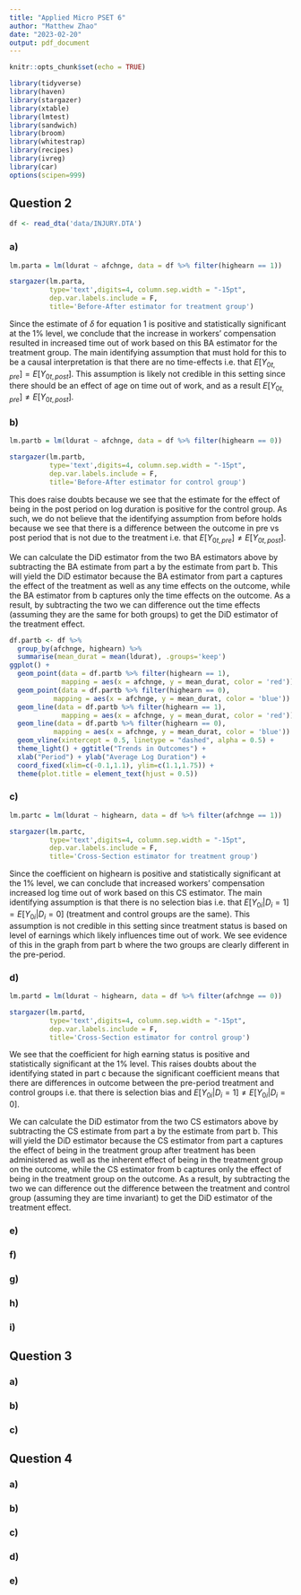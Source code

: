 ```yaml
---
title: "Applied Micro PSET 6"
author: "Matthew Zhao"
date: "2023-02-20"
output: pdf_document
---
```


```r
knitr::opts_chunk$set(echo = TRUE)
```

```r
library(tidyverse)
library(haven)
library(stargazer)
library(xtable)
library(lmtest)
library(sandwich)
library(broom)
library(whitestrap)
library(recipes)
library(ivreg)
library(car)
options(scipen=999)
```

## Question 2

```r
df <- read_dta('data/INJURY.DTA')
```

### a)

```{=tex}
\begin{equation}
\tag{1}
log(durat) = \beta + \delta afchnge + U
\end{equation}
```

```r
lm.parta = lm(ldurat ~ afchnge, data = df %>% filter(highearn == 1))

stargazer(lm.parta,
          type='text',digits=4, column.sep.width = "-15pt",
          dep.var.labels.include = F,
          title='Before-After estimator for treatment group')
```

Since the estimate of $\delta$ for equation 1 is positive and statistically significant at the 1% level, we conclude that the increase in workers' compensation resulted in increased time out of work based on this BA estimator for the treatment group. The main identifying assumption that must hold for this to be a causal interpretation is that there are no time-effects i.e. that $E[Y_{0t,pre}] = E[Y_{0t,post}]$. This assumption is likely not credible in this setting since there should be an effect of age on time out of work, and as a result $E[Y_{0t,pre}] \ne E[Y_{0t,post}]$.

### b)

```r
lm.partb = lm(ldurat ~ afchnge, data = df %>% filter(highearn == 0))

stargazer(lm.partb,
          type='text',digits=4, column.sep.width = "-15pt",
          dep.var.labels.include = F,
          title='Before-After estimator for control group')
```

This does raise doubts because we see that the estimate for the effect of being in the post period on log duration is positive for the control group. As such, we do not believe that the identifying assumption from before holds because we see that there is a difference between the outcome in pre vs post period that is not due to the treatment i.e. that $E[Y_{0t,pre}] \ne E[Y_{0t,post}]$. 

We can calculate the DiD estimator from the two BA estimators above by subtracting the BA estimate from part a by the estimate from part b. This will yield the DiD estimator because the BA estimator from part a captures the effect of the treatment as well as any time effects on the outcome, while the BA estimator from b captures only the time effects on the outcome. As a result, by subtracting the two we can difference out the time effects (assuming they are the same for both groups) to get the DiD estimator of the treatment effect. 

```r
df.partb <- df %>%
  group_by(afchnge, highearn) %>%
  summarise(mean_durat = mean(ldurat), .groups='keep')
ggplot() + 
  geom_point(data = df.partb %>% filter(highearn == 1), 
             mapping = aes(x = afchnge, y = mean_durat, color = 'red')) + 
  geom_point(data = df.partb %>% filter(highearn == 0), 
           mapping = aes(x = afchnge, y = mean_durat, color = 'blue')) + 
  geom_line(data = df.partb %>% filter(highearn == 1), 
             mapping = aes(x = afchnge, y = mean_durat, color = 'red')) + 
  geom_line(data = df.partb %>% filter(highearn == 0), 
           mapping = aes(x = afchnge, y = mean_durat, color = 'blue')) + 
  geom_vline(xintercept = 0.5, linetype = "dashed", alpha = 0.5) + 
  theme_light() + ggtitle("Trends in Outcomes") +
  xlab("Period") + ylab("Average Log Duration") +
  coord_fixed(xlim=c(-0.1,1.1), ylim=c(1.1,1.75)) +
  theme(plot.title = element_text(hjust = 0.5))
```

### c)

```{=tex}
\begin{equation}
\tag{2}
log(durat) = \beta_0 + \beta_1 highearn + U_i
\end{equation}
```

```r
lm.partc = lm(ldurat ~ highearn, data = df %>% filter(afchnge == 1))

stargazer(lm.partc,
          type='text',digits=4, column.sep.width = "-15pt",
          dep.var.labels.include = F,
          title='Cross-Section estimator for treatment group')
```

Since the coefficient on highearn is positive and statistically significant at the 1% level, we can conclude that increased workers' compensation increased log time out of work based on this CS estimator. The main identifying assumption is that there is no selection bias i.e. that $E[Y_{0i} | D_i = 1] = E[Y_{0i} | D_i = 0]$ (treatment and control groups are the same). This assumption is not credible in this setting since treatment status is based on level of earnings which likely influences time out of work. We see evidence of this in the graph from part b where the two groups are clearly different in the pre-period.

### d)

```r
lm.partd = lm(ldurat ~ highearn, data = df %>% filter(afchnge == 0))

stargazer(lm.partd,
          type='text',digits=4, column.sep.width = "-15pt",
          dep.var.labels.include = F,
          title='Cross-Section estimator for control group')
```

We see that the coefficient for high earning status is positive and statistically significant at the 1% level. This raises doubts about the identifying stated in part c because the significant coefficient means that there are differences in outcome between the pre-period treatment and control groups i.e. that there is selection bias and $E[Y_{0i} | D_i = 1] \ne E[Y_{0i} | D_i = 0]$. 

We can calculate the DiD estimator from the two CS estimators above by subtracting the CS estimate from part a by the estimate from part b. This will yield the DiD estimator because the CS estimator from part a captures the effect of being in the treatment group after treatment has been administered as well as the inherent effect of being in the treatment group on the outcome, while the CS estimator from b captures only the effect of being in the treatment group on the outcome. As a result, by subtracting the two we can difference out the difference between the treatment and control group (assuming they are time invariant) to get the DiD estimator of the treatment effect. 

### e)



### f)



### g)



### h)



### i)



## Question 3

### a)



### b)



### c)



## Question 4

### a)



### b)



### c)



### d)



### e)




